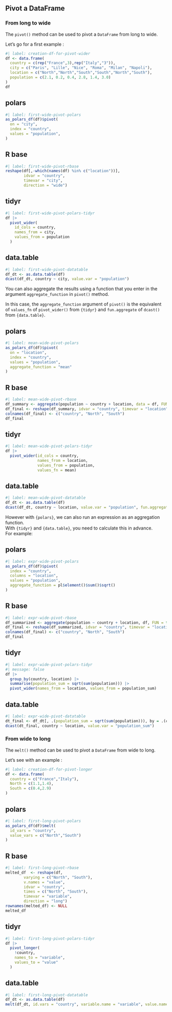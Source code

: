 ## Pivot a DataFrame

### From long to wide

The `pivot()` method can be used to pivot a `DataFrame` from long to wide.  

Let's go for a first example :  

```r
#| label: creation-df-for-pivot-wider
df <- data.frame(
  country = c(rep("France",3),rep("Italy","3")),
  city = c("Paris", "Lille", "Nice", "Roma", "Milan", "Napoli"),
  location = c("North","North","South","South","North","South"),
  population = c(2.1, 0.2, 0.4, 2.8, 1.4, 3.0)
)
df
```


::: {.panel-tabset}
## polars

```r
#| label: first-wide-pivot-polars
as_polars_df(df)$pivot(
  on = "city",
  index = "country", 
  values = "population", 
)
```

## R base
```r
#| label: first-wide-pivot-rbase
reshape(df[,-which(names(df) %in% c("location"))], 
        idvar = "country", 
        timevar = "city", 
        direction = "wide")
```

## tidyr

```r
#| label: first-wide-pivot-polars-tidyr
df |>
  pivot_wider(
    id_cols = country,
    names_from = city,
    values_from = population
  )
```

## data.table

```r
#| label: first-wide-pivot-datatable
df_dt <- as.data.table(df)
dcast(df_dt, country ~ city, value.var = "population")
```
:::

You can also aggregate the results using a function that you enter in the argument `aggregate_function` in `pivot()` method.  

In this case, the `aggregate_function` argument of `pivot()` is the equivalent of `values_fn` of `pivot_wider()` from `{tidyr}` and `fun.aggregate` of `dcast()` from `{data.table}`.

::: {.panel-tabset}
## polars

```r
#| label: mean-wide-pivot-polars
as_polars_df(df)$pivot(
  on = "location",
  index = "country", 
  values = "population",
  aggregate_function = "mean"
)
```

## R base
```r
#| label: mean-wide-pivot-rbase
df_summary <- aggregate(population ~ country + location, data = df, FUN = mean)
df_final <- reshape(df_summary, idvar = "country", timevar = "location", direction = "wide")
colnames(df_final) <- c("country", "North", "South")
df_final
```

## tidyr

```r
#| label: mean-wide-pivot-polars-tidyr
df |>
  pivot_wider(id_cols = country,
              names_from = location, 
              values_from = population, 
              values_fn = mean)
```

## data.table

```r
#| label: mean-wide-pivot-datatable
df_dt <- as.data.table(df)
dcast(df_dt, country ~ location, value.var = "population", fun.aggregate = mean)
```
:::

However with `{polars}`, we can also run an expression as an aggregation function.  
With `{tidyr}` and `{data.table}`, you need to calculate this in advance.  
For example:

::: {.panel-tabset}
## polars

```r
#| label: expr-wide-pivot-polars
as_polars_df(df)$pivot(
  index = "country", 
  columns = "location",
  values = "population",
  aggregate_function = pl$element()$sum()$sqrt()
)
```

## R base
```r
#| label: expr-wide-pivot-rbase
df_summarized <- aggregate(population ~ country + location, df, FUN = function(x) sqrt(sum(x)))
df_final <- reshape(df_summarized, idvar = "country", timevar = "location", direction = "wide")
colnames(df_final) <- c("country", "North", "South")
df_final
```

## tidyr

```r
#| label: expr-wide-pivot-polars-tidyr
#| message: false
df |>
  group_by(country, location) |>
  summarise(population_sum = sqrt(sum(population))) |>
  pivot_wider(names_from = location, values_from = population_sum)
```

## data.table

```r
#| label: expr-wide-pivot-datatable
dt_final <- df_dt[, .(population_sum = sqrt(sum(population))), by = .(country, location)]
dcast(dt_final, country ~ location, value.var = "population_sum")
```
:::

### From wide to long

The `melt()` method can be used to pivot a `DataFrame` from wide to long.  

Let's see with an example :  

```r
#| label: creation-df-for-pivot-longer
df <- data.frame(
  country = c("France","Italy"),
  North = c(1.1,1.4),
  South = c(0.4,2.9)
)
```


::: {.panel-tabset}
## polars

```r
#| label: first-long-pivot-polars
as_polars_df(df)$melt(
  id_vars = "country",
  value_vars = c("North","South")
)
```

## R base
```r
#| label: first-long-pivot-rbase
melted_df  <- reshape(df, 
        varying = c("North", "South"), 
        v.names = "value", 
        idvar = "country", 
        times = c("North", "South"), 
        timevar = "variable", 
        direction = "long")
rownames(melted_df) <- NULL
melted_df
```

## tidyr

```r
#| label: first-long-pivot-polars-tidyr
df |>
  pivot_longer(
    !country,
    names_to = "variable",
    values_to = "value"
  )
```

## data.table

```r
#| label: first-long-pivot-datatable
df_dt <- as.data.table(df)
melt(df_dt, id.vars = "country", variable.name = "variable", value.name = "value")
```
:::